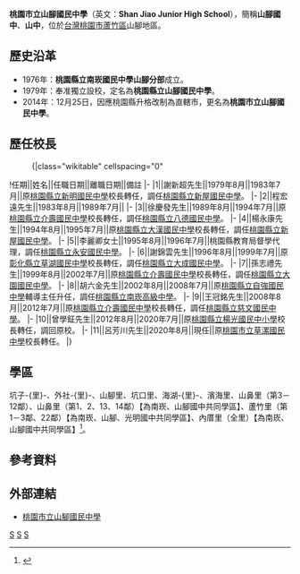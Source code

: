 {{Infobox_School
|name           =桃園市立山腳國民中學
|other_name     =Shan Jiao Junior High School
|image          =[[File:Shan_Jiao_Junior_High_School_Logo.gif|File:Shan_Jiao_Junior_High_School_Logo.gif]]
|motto          =
|established    =1976年
|type           =市立[[國民中學|國民中學]]
|district       ={{flagicon|TWN}}[[台灣|台灣]][[桃園市|桃園市]][[蘆竹區|蘆竹區]]
|principal      =呂芳川
|grades         =三年制，共14班。<br>七年級4班<br>八年級5班<br>九年級5班
|faculty        =50人
|staff          =9人
|students       =542（2016年）
|address        =33842桃園市蘆竹區海山路319號
|tel            =886-3-324-1995
|fax            =886-3-324-5447
|website        =[http://www.sjjh.tyc.edu.tw/ http://www.sjjh.tyc.edu.tw/]
}}
'''桃園市立山腳國民中學'''（英文：'''Shan Jiao Junior High School'''），簡稱'''山腳國中'''、'''山中'''，位於[[台灣|台灣]][[桃園市|桃園市]][[蘆竹區|蘆竹區]]山腳地區。

==歷史沿革==
*1976年：'''桃園縣立南崁國民中學山腳分部'''成立。
*1979年：奉准獨立設校，定名為'''桃園縣立山腳國民中學'''。
*2014年：12月25日，因應桃園縣升格改制為直轄市，更名為'''桃園市立山腳國民中學'''。

== 歷任校長 ==
<!--原任校名以任職時校名為主，不需要更為現今名稱-->
:{|class="wikitable" cellspacing="0"
!任期||姓名||任職日期||離職日期||備註
|-
|1||謝新超先生||1979年8月||1983年7月||原[[桃園市立新明國民中學|桃園縣立新明國民中學]]校長轉任，調任[[桃園市立新屋高級中等學校|桃園縣立新屋國民中學]]。
|-
|2||程宏遠先生||1983年8月||1989年7月||
|-
|3||徐慶發先生||1989年8月||1994年7月||原[[桃園市立介壽國民中學|桃園縣立介壽國民中學]]校長轉任，調任[[桃園市立八德國民中學|桃園縣立八德國民中學]]。
|-
|4||楊永康先生||1994年8月||1995年7月||原[[桃園市立大溪高級中等學校|桃園縣立大漢國民中學]]校長轉任，調任[[桃園市立新屋高級中等學校|桃園縣立新屋國民中學]]。
|-
|5||李麗卿女士||1995年8月||1996年7月||桃園縣教育局督學代理，調任[[桃園市立永安國民中學|桃園縣立永安國民中學]]。
|-
|6||謝錦雲先生||1996年8月||1999年7月||原[[彰化縣立草湖國民中學|彰化縣立草湖國民中學]]校長轉任，調任[[桃園市立大成國民中學|桃園縣立大成國民中學]]。
|-
|7||孫志禮先生||1999年8月||2002年7月||原[[桃園市立介壽國民中學|桃園縣立介壽國民中學]]校長轉任，調任[[桃園市立大園國民中學|桃園縣立大園國民中學]]。
|-
|8||胡六金先生||2002年8月||2008年7月||原[[桃園市立自強國民中學|桃園縣立自強國民中學]]輔導主任升任，調任[[桃園市立南崁高級中等學校|桃園縣立南崁高級中學]]。
|-
|9||王冠銘先生||2008年8月||2012年7月||原[[桃園市立介壽國民中學|桃園縣立介壽國民中學]]校長轉任，調任[[桃園市立慈文國民中學|桃園縣立慈文國民中學]]。
|-
|10||曾學鉦先生||2012年8月||2020年7月||原[[桃園市立楊光國民中小學|桃園縣立楊光國民中小學]]校長轉任，調回原校。
|-
|11||呂芳川先生||2020年8月||現任||原[[桃園市立草漯國民中學|桃園市立草漯國民中學]]校長轉任。
|}

==學區==
坑子-{里}-、外社-{里}-、山腳里、坑口里、海湖-{里}-、濱海里、山鼻里（第3－12鄰）、山鼻里（第1、2、13、14鄰）【為南崁、山腳國中共同學區】、蘆竹里（第1－3鄰、22鄰）【為南崁、山腳、光明國中共同學區】、內厝里（全里）【為南崁、山腳國中共同學區】<ref>{{Cite web |url=http://www.tyc.edu.tw/home.jsp?id=42&parentpath=0,41 |title=桃園市107學年度國民中小學學區劃分一覽表 |accessdate=2018-06-18 |archive-date=2018-06-16 |archive-url=https://web.archive.org/web/20180616054954/http://www.tyc.edu.tw/home.jsp?id=42&parentpath=0,41 |dead-url=no }}</ref>。

==參考資料==
{{reflist}}

== 外部連結 ==
*[http://www.sjjh.tyc.edu.tw/ 桃園市立山腳國民中學] {{Wayback|url=http://www.sjjh.tyc.edu.tw/ |date=20130707194009 }}

{{桃園市國民中小學}}

[[Category:蘆竹區國民中學|S]]
[[Category:桃園市立國民中學|S]]
[[Category:1976年創建的教育機構|S]]